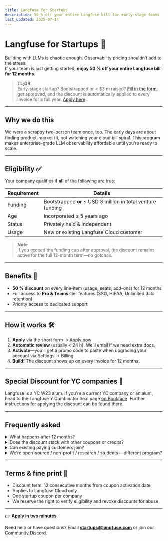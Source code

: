 ```yaml
---
title: Langfuse for Startups
description: 50 % off your entire Langfuse bill for early-stage teams
last_updated: 2025-07-14
---
```


# Langfuse for Startups 🚀

Building with LLMs is chaotic enough. Observability pricing shouldn’t add to the stress.  
If your team is just getting started, **enjoy 50 % off your entire Langfuse bill for 12 months**.

> **TL;DR**  
> Early-stage startup? Bootstrapped or < $3 m raised? [Fill in the form](https://forms.gle/eJAYjRWeCZU1Mn6j8), get approved, and the discount
> is automatically applied to every invoice for a full year. [Apply here](https://forms.gle/eJAYjRWeCZU1Mn6j8).

---

## Why we do this

We were a scrappy two-person team once, too. The early days are about finding
product-market fit, not watching your cloud bill spiral. This program makes
enterprise-grade LLM observability affordable until you’re ready to scale.

---

## Eligibility ✅

Your company qualifies if **all** of the following are true:

| Requirement | Details |
|-------------|---------|
| Funding      | Bootstrapped **or** ≤ USD 3 million in total venture funding |
| Age          | Incorporated ≤ 5 years ago |
| Status       | Privately held & independent |
| Usage        | New or existing Langfuse Cloud customer |

> **Note**  
> If you exceed the funding cap after approval, the discount remains active
> for the full 12-month term—no gotchas.

---

## Benefits 🎁

* **50 % discount** on every line-item (usage, seats, add-ons) for 12 months  
* Full access to **Pro & Teams**-tier features (SSO, HIPAA, Unlimited data retention)  
* Priority access to dedicated support

---

## How it works 🛠️

1. **Apply** via the short form → [Apply now](https://forms.gle/eJAYjRWeCZU1Mn6j8)  
2. **Automatic review** (usually < 24 h). We’ll email if we need extra docs.  
3. **Activate**—you’ll get a promo code to paste when upgrading your account via Settings → Billing
4. **Build!** The discount shows up on every invoice for 12 months.

---

## Special Discount for YC companies 🦄

Langfuse is a YC W23 alum. If you’re a current YC company or an alum, head to the Langfuse Y Combinator deal page [on Bookface](https://bookface.ycombinator.com/deals/2124). Further instructions for applying the discount can be found there.

---

## Frequently asked

<details>
<summary>What happens after 12 months?</summary>

You roll onto standard pricing. 
</details>

<details>
<summary>Does the discount stack with other coupons or credits?</summary>

No. You'll need to choose one offer.
</details>

<details>
<summary>Can existing paying customers join?</summary>

Yes—so long as you still meet the funding cap. Email us at startups@langfuse.com and we can apply the discount to your account.
</details>

<details>
<summary>We’re open-source / non-profit / research / students —different program?</summary>

Ping us at **startups@langfuse.com**. We love OSS, Research & Education and can usually match or beat
the startup deal.
</details>

---

## Terms & fine print 📜

* Discount term: 12 consecutive months from coupon activation date  
* Applies to Langfuse Cloud only 
* One startup coupon per company  
* We reserve the right to verify eligibility and revoke discounts for abuse  
---

👉 **[Apply in two minutes](https://forms.gle/eJAYjRWeCZU1Mn6j8)**

Need help or have questions? Email **startups@langfuse.com** or join our [Community Discord](https://langfuse.com/discord).
